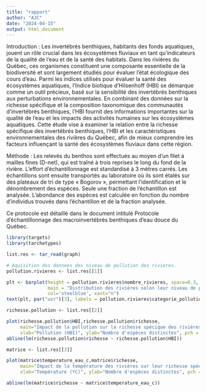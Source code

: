 ```yaml
---
title: "rapport"
author: "AJC"
date: "2024-04-15"
output: html_document
---
```


Introduction :
Les invertébrés benthiques, habitants des fonds aquatiques, jouent un rôle crucial dans les écosystèmes fluviaux en tant qu'indicateurs de la qualité de l'eau et de la santé des habitats. Dans les rivières du Québec, ces organismes constituent une composante essentielle de la biodiversité et sont largement étudiés pour évaluer l'état écologique des cours d'eau. Parmi les indices utilisés pour évaluer la santé des écosystèmes aquatiques, l'Indice biotique d’Hilsenhoff (HBI) se démarque comme un outil précieux, basé sur la sensibilité des invertébrés benthiques aux perturbations environnementales. En combinant des données sur la richesse spécifique et la composition taxonomique des communautés d'invertébrés benthiques, l'HBI fournit des informations importantes sur la qualité de l'eau et les impacts des activités humaines sur les écosystèmes aquatiques. Cette étude vise à examiner la relation entre la richesse spécifique des invertébrés benthiques, l'HBI et les caractéristiques environnementales des rivières du Québec, afin de mieux comprendre les facteurs influençant la santé des écosystèmes fluviaux dans cette région.

Méthode : 
Les relevés du benthos sont effectués au moyen d'un filet à mailles fines (D-net), qui est traîné à trois reprises le long du fond de la rivière. L'effort d'échantillonnage est standardisé à 3 mètres carrés. Les échantillons sont ensuite transportés au laboratoire où ils sont étalés sur des plateaux de tri de type « Bogorov », permettant l'identification et le dénombrement des espèces. Seule une fraction de l'échantillon est analysée. L'abondance des espèces est calculée en fonction du nombre d'individus trouvés dans l'échantillon et de la fraction analysée.

Ce protocole est détaillé dans le document intitulé Protocole d’échantillonnage des macroinvertébrés benthiques d’eau douce du Québec.

```r
library(targets)
library(tarchetypes)
```

```r
list.res <- tar_read(graph)
```


```r
# Aquisition des donnees des niveau de pollution des rivieres.
pollution.rivieres <- list.res[[1]]

plt <- barplot(height = pollution.rivieres$nombre_rivieres, space=0.3,
               main = "Distribution des rivières selon leur niveau de pollution",
               col='steelblue', xaxt="n")
text(plt, par("usr")[3], labels = pollution.rivieres$categorie_pollution, srt = 35, adj = c(1.1,1.1), xpd = TRUE, cex=0.7)

richesse.pollution <- list.res[[2]]

plot(richesse.pollution$HBI,richesse.pollution$richesse,
     main="Impact de la pollution sur la richesse spécique des rivières",
     xlab="Pollution (HBI)", ylab="Nombre d'espèces distinctes", pch = 19, col='steelblue')
abline(lm(richesse.pollution$richesse ~ richesse.pollution$HBI))

matrice <- list.res[[3]]

plot(matrice$temperature_eau_c,matrice$richesse,
     main="Impact de la température des rivières sur leur richesse spécique",
     xlab="Température (ºC)", ylab="Nombre d'espèces distinctes", pch = 19, col='steelblue')

abline(lm(matrice$richesse ~ matrice$temperature_eau_c))
```

